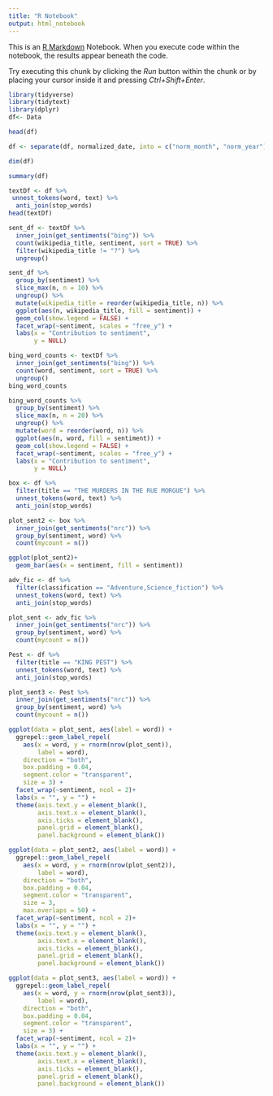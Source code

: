 ---
title: "R Notebook"
output: html_notebook
---

This is an [R Markdown](http://rmarkdown.rstudio.com) Notebook. When you execute code within the notebook, the results appear beneath the code. 

Try executing this chunk by clicking the *Run* button within the chunk or by placing your cursor inside it and pressing *Ctrl+Shift+Enter*. 

```{r}
library(tidyverse)
library(tidytext)
library(dplyr)
df<- Data
```

```{r}
head(df)
```

```{r}
df <- separate(df, normalized_date, into = c("norm_month", "norm_year"), sep = " (?=[^ ]+$)")
```

```{r}
dim(df)
```


```{r}
summary(df)
```


```{r}
textDf <- df %>% 
 unnest_tokens(word, text) %>% 
  anti_join(stop_words)
head(textDf)
```


```{r}
sent_df <- textDf %>%
  inner_join(get_sentiments("bing")) %>%
  count(wikipedia_title, sentiment, sort = TRUE) %>%
  filter(wikipedia_title != "?") %>% 
  ungroup()
```

```{r, fig.width=8}
sent_df %>%
  group_by(sentiment) %>%
  slice_max(n, n = 10) %>% 
  ungroup() %>%
  mutate(wikipedia_title = reorder(wikipedia_title, n)) %>%
  ggplot(aes(n, wikipedia_title, fill = sentiment)) +
  geom_col(show.legend = FALSE) +
  facet_wrap(~sentiment, scales = "free_y") +
  labs(x = "Contribution to sentiment",
       y = NULL)
```



```{r}
bing_word_counts <- textDf %>%
  inner_join(get_sentiments("bing")) %>%
  count(word, sentiment, sort = TRUE) %>%
  ungroup()
bing_word_counts
```


```{r}
bing_word_counts %>%
  group_by(sentiment) %>%
  slice_max(n, n = 20) %>% 
  ungroup() %>%
  mutate(word = reorder(word, n)) %>%
  ggplot(aes(n, word, fill = sentiment)) +
  geom_col(show.legend = FALSE) +
  facet_wrap(~sentiment, scales = "free_y") +
  labs(x = "Contribution to sentiment",
       y = NULL)
```






```{r}
box <- df %>% 
  filter(title == "THE MURDERS IN THE RUE MORGUE") %>% 
  unnest_tokens(word, text) %>% 
  anti_join(stop_words)
```

```{r}
plot_sent2 <- box %>%
  inner_join(get_sentiments("nrc")) %>%
  group_by(sentiment, word) %>%
  count(mycount = n())
```

```{r, fig.width=8}
ggplot(plot_sent2)+
  geom_bar(aes(x = sentiment, fill = sentiment))
```


```{r}
adv_fic <- df %>% 
  filter(classification == "Adventure,Science_fiction") %>% 
  unnest_tokens(word, text) %>% 
  anti_join(stop_words)
```


```{r}
plot_sent <- adv_fic %>%
  inner_join(get_sentiments("nrc")) %>%
  group_by(sentiment, word) %>%
  count(mycount = n())
```

```{r}
Pest <- df %>% 
  filter(title == "KING PEST") %>% 
  unnest_tokens(word, text) %>% 
  anti_join(stop_words)
```

```{r}
plot_sent3 <- Pest %>%
  inner_join(get_sentiments("nrc")) %>%
  group_by(sentiment, word) %>%
  count(mycount = n())
```


```{r}
ggplot(data = plot_sent, aes(label = word)) +
  ggrepel::geom_label_repel(
    aes(x = word, y = rnorm(nrow(plot_sent)),
        label = word),
    direction = "both", 
    box.padding = 0.04,
    segment.color = "transparent", 
    size = 3) +
  facet_wrap(~sentiment, ncol = 2)+
  labs(x = "", y = "") +
  theme(axis.text.y = element_blank(),
        axis.text.x = element_blank(),
        axis.ticks = element_blank(),
        panel.grid = element_blank(),
        panel.background = element_blank())
```

```{r}
ggplot(data = plot_sent2, aes(label = word)) +
  ggrepel::geom_label_repel(
    aes(x = word, y = rnorm(nrow(plot_sent2)),
        label = word),
    direction = "both", 
    box.padding = 0.04,
    segment.color = "transparent", 
    size = 3,
    max.overlaps = 50) +
  facet_wrap(~sentiment, ncol = 2)+
  labs(x = "", y = "") +
  theme(axis.text.y = element_blank(),
        axis.text.x = element_blank(),
        axis.ticks = element_blank(),
        panel.grid = element_blank(),
        panel.background = element_blank())
```

```{r}
ggplot(data = plot_sent3, aes(label = word)) +
  ggrepel::geom_label_repel(
    aes(x = word, y = rnorm(nrow(plot_sent3)),
        label = word),
    direction = "both", 
    box.padding = 0.04,
    segment.color = "transparent", 
    size = 3) +
  facet_wrap(~sentiment, ncol = 2)+
  labs(x = "", y = "") +
  theme(axis.text.y = element_blank(),
        axis.text.x = element_blank(),
        axis.ticks = element_blank(),
        panel.grid = element_blank(),
        panel.background = element_blank())
```







